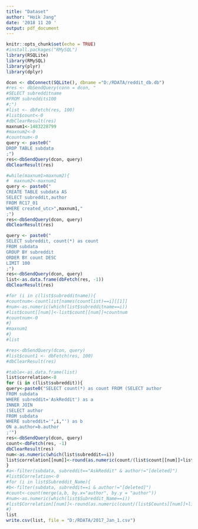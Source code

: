 ---
title: "Dataset"
author: "Hoik Jang"
date: '2018 11 20 '
output: pdf_document
---

```{r setup, include=FALSE}
knitr::opts_chunk$set(echo = TRUE)
#install.packages("RMySQL")
library(RSQLite)
library(RMySQL)
library(plyr)
library(dplyr)
```


```{r}
dcon <- dbConnect(SQLite(), dbname ="D:/RDATA/reddit_db.db")
#res <- dbSendQuery(conn = dcon, "
#SELECT subredditname
#FROM subreddits100
#;")
#list <- dbFetch(res, 100)
#list$count<-0
#dbClearResult(res)
maxnum1<-1483228799
#maxnum2<-0
#countnum<-0
query <- paste0("
DROP TABLE subdata
;")
res<-dbSendQuery(dcon, query)
dbClearResult(res)

#while(maxnum1>maxnum2){
#  maxnum2<-maxnum1
query <- paste0("
CREATE TABLE subdata AS
SELECT subreddit,author
FROM RC17_01
WHERE created_utc>",maxnum1,"
;")
res<-dbSendQuery(dcon, query)
dbClearResult(res)

query <- paste0("
SELECT subreddit, count(*) as count
FROM subdata
GROUP BY subreddit
ORDER BY count DESC
LIMIT 100
;")
res<-dbSendQuery(dcon, query)
list<-as.data.frame(dbFetch(res, -1))
dbClearResult(res)

#for (i in c(list$subredditname)){
#countnum<-countlist[names(countlist)==i][[1]]
#num<-as.numeric(which(list$subredditname==i))
#list$count[[num]]<-list$count[[num]]+countnum
#countnum<-0
#}
#maxnum1
#}
#list

#res<-dbSendQuery(dcon, query)
#list$count1 <- dbFetch(res, 100)
#dbClearResult(res)

#table<-as.data.frame(list)
list$correlation<-0
for (i in c(list$subreddit)){
query<-paste0("SELECT count(*) as count FROM (SELECT author
FROM subdata
WHERE subreddit='AskReddit') as a
INNER JOIN
(SELECT author
FROM subdata
WHERE subreddit='",i,"') as b
ON a.author=b.author
;'")
res<-dbSendQuery(dcon, query)
count<-dbFetch(res, -1)
dbClearResult(res)
num<-as.numeric(which(list$subreddit==i))
list$correlation[[num]]<-round(as.numeric(count/(list$count[[num]]+list$count[[1]]))*10,digits=2)
}
#a<-filter(subdata, subreddit=="AskReddit" & author!="[deleted]")
#list$Correlation<-0
#for (i in list$Subreddit_Name){
#b<-filter(subdata, subreddit==i & author!="[deleted]")
#count<-count(merge(a,b, by.x="author", by.y = "author"))
#num<-as.numeric(which(list$Subreddit_Name==i))
#list$Correlation[[num]]<-round(as.numeric(count/(list$Counts[[num]]+list$Counts[[1]]))*10,digits=2)
#}
list
write.csv(list, file = "D:/RDATA/2017_Jan_1.csv")
```

